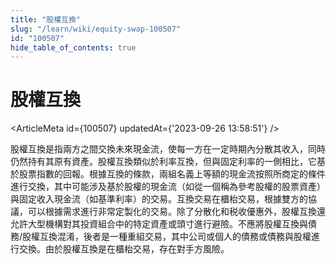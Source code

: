 ```yaml
---
title: "股權互換"
slug: "/learn/wiki/equity-swap-100507"
id: "100507"
hide_table_of_contents: true
---
```



# 股權互換

<ArticleMeta id={100507} updatedAt={'2023-09-26 13:58:51'} />
<div className='border-solid border-b border-t-0 my-4 border-[var(--ifm-color-gray-300)]' />

股權互換是指兩方之間交換未來現金流，使每一方在一定時期內分散其收入，同時仍然持有其原有資產。股權互換類似於利率互換，但與固定利率的一側相比，它基於股票指數的回報。根據互換的條款，兩組名義上等額的現金流按照所商定的條件進行交換，其中可能涉及基於股權的現金流（如從一個稱為參考股權的股票資產）與固定收入現金流（如基準利率）的交易。互換交易在櫃枱交易，根據雙方的協議，可以根據需求進行非常定製化的交易。除了分散化和税收優惠外，股權互換還允許大型機構對其投資組合中的特定資產或頭寸進行避險。不應將股權互換與債務/股權互換混淆，後者是一種重組交易，其中公司或個人的債務或債務與股權進行交換。由於股權互換是在櫃枱交易，存在對手方風險。
